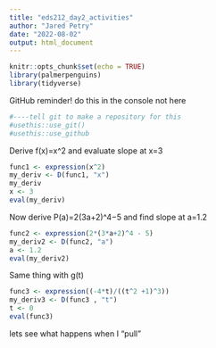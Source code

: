 ```yaml
---
title: "eds212_day2_activities"
author: "Jared Petry"
date: "2022-08-02"
output: html_document
---
```


```r
knitr::opts_chunk$set(echo = TRUE)
library(palmerpenguins)
library(tidyverse)
```


GitHub reminder! do this in the console not here
```r
#----tell git to make a repository for this
#usethis::use_git()
#usethis::use_github
```

Derive f(x)=x^2 and evaluate slope at x=3
```r
func1 <- expression(x^2)
my_deriv <- D(func1, "x")
my_deriv
x <- 3
eval(my_deriv)
```

Now derive P(a)=2(3a+2)^4−5 and find slope at a=1.2
```r
func2 <- expression(2*(3*a+2)^4 - 5)
my_deriv2 <- D(func2, "a")
a <- 1.2
eval(my_deriv2)
```

Same thing with g(t)
```r
func3 <- expression((-4*t)/((t^2 +1)^3))
my_deriv3 <- D(func3 , "t")
t <- 0
eval(func3)
```

lets see what happens when I "pull"
